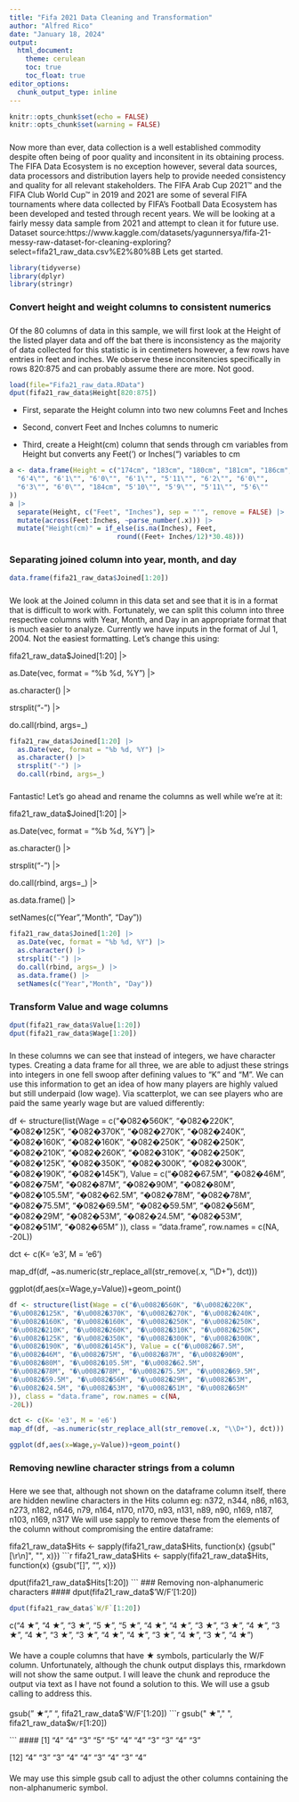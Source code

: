 ```yaml
---
title: "Fifa 2021 Data Cleaning and Transformation"
author: "Alfred Rico"
date: "January 18, 2024"
output: 
  html_document:
    theme: cerulean
    toc: true
    toc_float: true
editor_options: 
  chunk_output_type: inline
---
```


```r
knitr::opts_chunk$set(echo = FALSE)
knitr::opts_chunk$set(warning = FALSE)
```
##### 
Now more than ever, data collection is a well established commodity despite often being of poor quality and inconsitent in its obtaining process. The FIFA Data Ecosystem is no exception however, several data sources, data processors and distribution layers help to provide needed consistency and quality for all relevant stakeholders. The FIFA Arab Cup 2021™ and the FIFA Club World Cup™ in 2019 and 2021 are some of several FIFA tournaments where data collected by FIFA's Football Data Ecosystem has been developed and tested through recent years. We will be looking at a fairly messy data sample from 2021 and attempt to clean it for future use. Dataset source:https://www.kaggle.com/datasets/yagunnersya/fifa-21-messy-raw-dataset-for-cleaning-exploring?select=fifa21_raw_data.csv%E2%80%8B 
Lets get started.

```r
library(tidyverse)
library(dplyr)
library(stringr)
```
### Convert height and weight columns to consistent numerics

##### 
Of the 80 columns of data in this sample, we will first look at the Height of the listed player data and off the bat there is inconsistency as the majority of data collected for this statistic is in centimeters however, a few rows have entries in feet and inches. We observe these inconsitencies specifically in rows 820:875 and can probably assume there are more. Not good.
```r
load(file="Fifa21_raw_data.RData")
dput(fifa21_raw_data$Height[820:875])
```
* First, separate the Height column into two new columns Feet and Inches

* Second, convert Feet and Inches columns to numeric

* Third, create a Height(cm) column that sends through cm variables from Height but converts any Feet(') or Inches(") variables to cm  
```r
a <- data.frame(Height = c("174cm", "183cm", "180cm", "181cm", "186cm", "178cm", "5'11\"", 
  "6'4\"", "6'1\"", "6'0\"", "6'1\"", "5'11\"", "6'2\"", "6'0\"", 
  "6'3\"", "6'0\"", "184cm", "5'10\"", "5'9\"", "5'11\"", "5'6\""
))
a |>
  separate(Height, c("Feet", "Inches"), sep = "'", remove = FALSE) |>
  mutate(across(Feet:Inches, ~parse_number(.x))) |>
  mutate("Height(cm)" = if_else(is.na(Inches), Feet, 
                           round((Feet+ Inches/12)*30.48)))
```
### Separating joined column into year, month, and day
```r
data.frame(fifa21_raw_data$Joined[1:20])
```

##### 
We look at the Joined column in this data set and see that it is in a format that is difficult to work with. Fortunately, we can split this column into three respective columns with Year, Month, and Day in an appropriate format that is much easier to analyze. Currently we have inputs in the format of Jul 1, 2004. Not the easiest formatting. Let's change this using:

fifa21_raw_data$Joined[1:20] |>

  as.Date(vec, format = "%b %d, %Y") |>
  
  as.character() |>
  
  strsplit("-") |>
  
  do.call(rbind, args=_)
```r
fifa21_raw_data$Joined[1:20] |>
  as.Date(vec, format = "%b %d, %Y") |>
  as.character() |>
  strsplit("-") |>
  do.call(rbind, args=_)
```
##### 
Fantastic! Let's go ahead and rename the columns as well while we're at it:

fifa21_raw_data$Joined[1:20] |>

  as.Date(vec, format = "%b %d, %Y") |>
  
  as.character() |>
  
  strsplit("-") |>
  
  do.call(rbind, args=_) |>
  
  as.data.frame() |>
  
  setNames(c("Year","Month", "Day"))
```r
fifa21_raw_data$Joined[1:20] |>
  as.Date(vec, format = "%b %d, %Y") |>
  as.character() |>
  strsplit("-") |>
  do.call(rbind, args=_) |>
  as.data.frame() |>
  setNames(c("Year","Month", "Day"))
```
### Transform Value and wage columns
```r
dput(fifa21_raw_data$Value[1:20])
dput(fifa21_raw_data$Wage[1:20])
```
##### 
In these columns we can see that instead of integers, we have character types. Creating a data frame for all three, we are able to adjust these strings into integers in one fell swoop after defining values to "K" and "M". We can use this information to get an idea of how many players are highly valued but still underpaid (low wage). Via scatterplot, we can see players who are paid the same yearly wage but are valued differently:

df <- structure(list(Wage = c("�\u0082�560K", "�\u0082�220K", 
"�\u0082�125K", "�\u0082�370K", "�\u0082�270K", "�\u0082�240K", 
"�\u0082�160K", "�\u0082�160K", "�\u0082�250K", "�\u0082�250K", 
"�\u0082�210K", "�\u0082�260K", "�\u0082�310K", "�\u0082�250K", 
"�\u0082�125K", "�\u0082�350K", "�\u0082�300K", "�\u0082�300K", 
"�\u0082�190K", "�\u0082�145K"), Value = c("�\u0082�67.5M", 
"�\u0082�46M", "�\u0082�75M", "�\u0082�87M", "�\u0082�90M", 
"�\u0082�80M", "�\u0082�105.5M", "�\u0082�62.5M", 
"�\u0082�78M", "�\u0082�78M", "�\u0082�75.5M", "�\u0082�69.5M", 
"�\u0082�59.5M", "�\u0082�56M", "�\u0082�29M", "�\u0082�53M", 
"�\u0082�24.5M", "�\u0082�53M", "�\u0082�51M", "�\u0082�65M"
)), class = "data.frame", row.names = c(NA, 
-20L))

dct <- c(K= 'e3', M = 'e6')

map_df(df, ~as.numeric(str_replace_all(str_remove(.x, "\\D+"), dct)))

ggplot(df,aes(x=Wage,y=Value))+geom_point()
```r
df <- structure(list(Wage = c("�\u0082�560K", "�\u0082�220K", 
"�\u0082�125K", "�\u0082�370K", "�\u0082�270K", "�\u0082�240K", 
"�\u0082�160K", "�\u0082�160K", "�\u0082�250K", "�\u0082�250K", 
"�\u0082�210K", "�\u0082�260K", "�\u0082�310K", "�\u0082�250K", 
"�\u0082�125K", "�\u0082�350K", "�\u0082�300K", "�\u0082�300K", 
"�\u0082�190K", "�\u0082�145K"), Value = c("�\u0082�67.5M", 
"�\u0082�46M", "�\u0082�75M", "�\u0082�87M", "�\u0082�90M", 
"�\u0082�80M", "�\u0082�105.5M", "�\u0082�62.5M", 
"�\u0082�78M", "�\u0082�78M", "�\u0082�75.5M", "�\u0082�69.5M", 
"�\u0082�59.5M", "�\u0082�56M", "�\u0082�29M", "�\u0082�53M", 
"�\u0082�24.5M", "�\u0082�53M", "�\u0082�51M", "�\u0082�65M"
)), class = "data.frame", row.names = c(NA, 
-20L))

dct <- c(K= 'e3', M = 'e6')
map_df(df, ~as.numeric(str_replace_all(str_remove(.x, "\\D+"), dct)))

ggplot(df,aes(x=Wage,y=Value))+geom_point()
```

### Removing newline character strings from a column

##### 
Here we see that, although not shown on the dataframe column itself, there are hidden newline characters in the Hits column eg: n372, n344, n86, n163, n273, n182, n646, n79, n164, n170, n170, n93, n131, n89, n90, n169, n187, n103, n169, n317 We will use sapply to remove these from the elements of the column without compromising the entire dataframe:

fifa21_raw_data\$Hits <- sapply(fifa21_raw_data$Hits, function(x) {gsub("[\r\n]", "", x)})
```r
fifa21_raw_data$Hits <- sapply(fifa21_raw_data$Hits, function(x) {gsub("[\r\n]", "", x)})

dput(fifa21_raw_data$Hits[1:20])
```
### Removing non-alphanumeric characters
#### 
dput(fifa21_raw_data$'W/F'[1:20])
```r
dput(fifa21_raw_data$`W/F`[1:20])
```
c("4 ★", "4 ★", "3 ★", "5 ★", "5 ★", "4 ★", "4 ★", 
"3 ★", "3 ★", "4 ★", "3 ★", "4 ★", "3 ★", "3 ★", 
"4 ★", "4 ★", "3 ★", "4 ★", "3 ★", "4 ★")

#### 
We have a couple columns that have ★ symbols, particularly the W/F column. Unfortunately, although the chunk output displays this, rmarkdown will not show the same output. I will leave the chunk and reproduce the output via text as I have not found a solution to this. We will use a gsub calling to address this. 

#### 
gsub(" ★"," ", fifa21_raw_data$'W/F'[1:20])
```r
gsub(" ★"," ", fifa21_raw_data$`W/F`[1:20])

```
####
[1] "4 " "4 " "3 " "5 " "5 " "4 " "4 " "3 " "3 " "4 " "3 "

[12] "4 " "3 " "3 " "4 " "4 " "3 " "4 " "3 " "4 "

#### 
We may use this simple gsub call to adjust the other columns containing the non-alphanumeric symbol.
